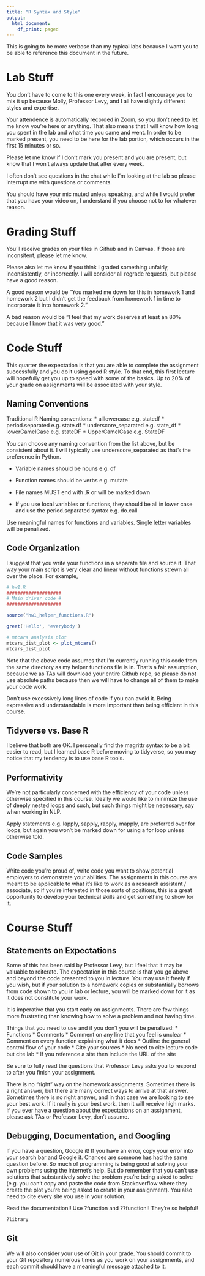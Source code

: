 ```yaml
---
title: "R Syntax and Style"
output:
  html_document:
    df_print: paged
---
```


This is going to be more verbose than my typical labs because I want you to be able to reference this document in the future.

# Lab Stuff
You don't have to come to this one every week, in fact I encourage you to mix it up because Molly, Professor Levy, and I all have slightly different styles and expertise. 

Your attendence is automatically recorded in Zoom, so you don't need to let me know you're here or anything. That also means that I will know how long you spent in the lab and what time you came and went. In order to be marked present, you need to be here for the lab portion, which occurs in the first 15 minutes or so. 

Please let me know if I don't mark you present and you are present, but know that I won't always update that after every week. 

I often don't see questions in the chat while I'm looking at the lab so please interrupt me with questions or comments. 

You should have your mic muted unless speaking, and while I would prefer that you have your video on, I understand if you choose not to for whatever reason. 

# Grading Stuff
You'll receive grades on your files in Github and in Canvas. If those are inconsitent, please let me know. 

Please also let me know if you think I graded something unfairly, inconsistently, or incorrectly. I will consider all regrade requests, but please have a good reason. 

A good reason would be "You marked me down for this in homework 1 and homework 2 but I didn't get the feedback from homework 1 in time to incorporate it into homework 2."

A bad reason would be "I feel that my work deserves at least an 80% because I know that it was very good. "

# Code Stuff
This quarter the expectation is that you are able to complete the assignment successfully and you do it using good R style. To that end, this first lecture will hopefully get you up to speed with some of the basics. Up to 20% of your grade on assignments will be associated with your style.

##  Naming Conventions
Traditional R Naming conventions:
 * alllowercase e.g. statedf
 * period.separated e.g. state.df
 * underscore_separated e.g. state_df
 * lowerCamelCase e.g. stateDF
 * UpperCamelCase e.g. StateDF
 
You can choose any naming convention from the list above, but be consistent about it. I will typically use underscore_separated as that's the preference in Python.

 * Variable names should be nouns e.g. df
 * Function names should be verbs e.g. mutate
 
 * File names MUST end with .R or will be marked down
 
 * If you use local variables or functions, they should be all in lower case and use the period.separated syntax e.g. do.call
 
Use meaningful names for functions and variables. Single letter variables will be penalized. 

## Code Organization
I suggest that you write your functions in a separate file and source it. That way your main script is very clear and linear without functions strewn all over the place. For example,

```r
# hw1.R
####################
# Main driver code #
####################

source("hw1_helper_functions.R")

greet('Hello', 'everybody')

# mtcars analysis plot
mtcars_dist_plot <- plot_mtcars()
mtcars_dist_plot

```
Note that the above code assumes that I'm currently running this code from the same directory as my helper functions file is in. That's a fair assumption, because we as TAs will download your entire Github repo, so please do not use absolute paths because then we will have to change all of them to make your code work.

Don't use excessively long lines of code if you can avoid it. Being expressive and understandable is more important than being efficient in this course.

## Tidyverse vs. Base R

I believe that both are OK. I personally find the magrittr syntax to be a bit easier to read, but I learned base R before moving to tidyverse, so you may notice that my tendency is to use base R tools. 

## Performativity

We're not particularly concerned with the efficiency of your code unless otherwise specified in this course. Ideally we would like to minimize the use of deeply nested loops and such, but such things might be necessary, say when working in NLP. 

Apply statements e.g. lapply, sapply, rapply, mapply, are preferred over for loops, but again you won't be marked down for using a for loop unless otherwise told. 

## Code Samples

Write code you're proud of, write code you want to show potential employers to demonstrate your abilities. The assignments in this course are meant to be applicable to what it's like to work as a research assistant / associate, so if you're interested in those sorts of positions, this is a great opportunity to develop your technical skills and get something to show for it.

# Course Stuff
## Statements on Expectations
Some of this has been said by Professor Levy, but I feel that it may be valuable to reiterate. The expectation in this course is that you go above and beyond the code presented to you in lecture. You may use it freely if you wish, but if your solution to a homework copies or substantially borrows from code shown to you in lab or lecture, you will be marked down for it as it does not constitute your work. 

It is imperative that you start early on assignments. There are few things more frustrating than knowing how to solve a problem and not having time. 

Things that you need to use and if you don't you will be penalized:
 * Functions
 * Comments
    * Comment on any line that you feel is unclear
    * Comment on every function explaining what it does
    * Outline the general control flow of your code
 * Cite your sources
    * No need to cite lecture code but cite lab
    * If you reference a site then include the URL of the site
 
Be sure to fully read the questions that Professor Levy asks you to respond to after you finish your assignment. 

There is no "right" way on the homework assignments. Sometimes there is a right answer, but there are many correct ways to arrive at that answer. Sometimes there is no right answer, and in that case we are looking to see your best work. If it really is your best work, then it will receive high marks. If you ever have a question about the expectations on an assignment, please ask TAs or Professor Levy, don't assume.

## Debugging, Documentation, and Googling

If you have a question, Google it! If you have an error, copy your error into your search bar and Google it. Chances are someone has had the same question before.  So much of programming is being good at solving your own problems using the internet's help. But do remember that you can't use solutions that substantively solve the problem you're being asked to solve (e.g. you can't copy and paste the code from Stackoverflow where they create the plot you're being asked to create in your assignment). You also need to cite every site you use in your solution. 

Read the documentation!! Use ?function and ??function!! They're so helpful!

```r
?library
```

## Git
We will also consider your use of Git in your grade. You should commit to your Git repository numerous times as you work on your assignments, and each commit should have a meaningful message attached to it.